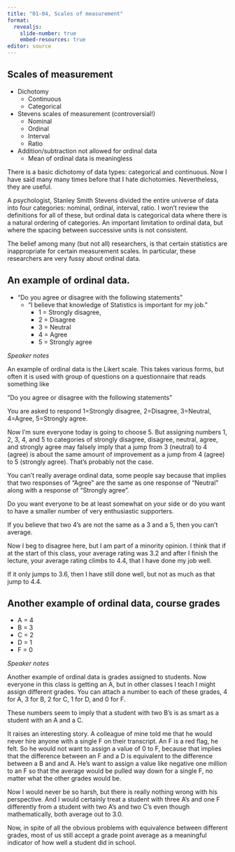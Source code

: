 ```yaml
---
title: "01-04, Scales of measurement"
format: 
  revealjs:
    slide-number: true
    embed-resources: true
editor: source
---
```


## Scales of measurement

-   Dichotomy
    -   Continuous
    -   Categorical
-   Stevens scales of measurement (controversial!)
    -   Nominal
    -   Ordinal
    -   Interval
    -   Ratio
-   Addition/subtraction not allowed for ordinal data
    -   Mean of ordinal data is meaningless

::: notes
There is a basic dichotomy of data types: categorical and continuous. Now I have said many many times before that I hate dichotomies. Nevertheless, they are useful.

A psychologist, Stanley Smith Stevens divided the entire universe of data into four categories: nominal, ordinal, interval, ratio. I won't review the definitions for all of these, but ordinal data is categorical data where there is a natural ordering of categories. An important limitation to ordinal data, but where the spacing between successive units is not consistent.

The belief among many (but not all) researchers, is that certain statistics are inappropriate for certain measurement scales. In particular, these researchers are very fussy about ordinal data.
:::

## An example of ordinal data.

-   "Do you agree or disagree with the following statements"
    -   "I believe that knowledge of Statistics is important for my job."
        -   1 = Strongly disagree,
        -   2 = Disagree
        -   3 = Neutral
        -   4 = Agree
        -   5 = Strongly agree

::: notes
*Speaker notes*

An example of ordinal data is the Likert scale. This takes various forms, but often it is used with group of questions on a questionnaire that reads something like

"Do you agree or disagree with the following statements"

You are asked to respond 1=Strongly disagree, 2=Disagree, 3=Neutral, 4=Agree, 5=Strongly agree.

Now I'm sure everyone today is going to choose 5. But assigning numbers 1, 2, 3, 4, and 5 to categories of strongly disagree, disagree, neutral, agree, and strongly agree may falsely imply that a jump from 3 (neutral) to 4 (agree) is about the same amount of improvement as a jump from 4 (agree) to 5 (strongly agree). That's probably not the case.

You can't really average ordinal data, some people say because that implies that two responses of "Agree" are the same as one response of "Neutral" along with a response of "Strongly agree".

Do you want everyone to be at least somewhat on your side or do you want to have a smaller number of very enthusiastic supporters.

If you believe that two 4's are not the same as a 3 and a 5, then you can't average.

Now I beg to disagree here, but I am part of a minority opinion. I think that if at the start of this class, your average rating was 3.2 and after I finish the lecture, your average rating climbs to 4.4, that I have done my job well.

If it only jumps to 3.6, then I have still done well, but not as much as that jump to 4.4.
:::

## Another example of ordinal data, course grades

-   A = 4
-   B = 3
-   C = 2
-   D = 1
-   F = 0

::: notes
*Speaker notes*

Another example of ordinal data is grades assigned to students. Now everyone in this class is getting an A, but in other classes I teach I might assign different grades. You can attach a number to each of these grades, 4 for A, 3 for B, 2 for C, 1 for D, and 0 for F.

These numbers seem to imply that a student with two B's is as smart as a student with an A and a C.

It raises an interesting story. A colleague of mine told me that he would never hire anyone with a single F on their transcript. An F is a red flag, he felt. So he would not want to assign a value of 0 to F, because that implies that the difference between an F and a D is equivalent to the difference between a B and and A. He's want to assign a value like negative one million to an F so that the average would be pulled way down for a single F, no matter what the other grades would be.

Now I would never be so harsh, but there is really nothing wrong with his perspective. And I would certainly treat a student with three A's and one F differently from a student with two A's and two C's even though mathematically, both average out to 3.0.

Now, in spite of all the obvious problems with equivalence between different grades, most of us still accept a grade point average as a meaningful indicator of how well a student did in school.
:::


